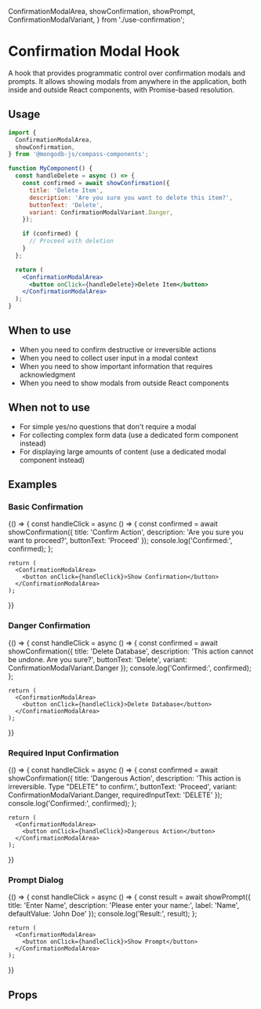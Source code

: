   ConfirmationModalArea,
  showConfirmation,
  showPrompt,
  ConfirmationModalVariant,
} from './use-confirmation';

<Meta title="Hooks/useConfirmationModal" component={ConfirmationModalArea} />

# Confirmation Modal Hook

A hook that provides programmatic control over confirmation modals and prompts. It allows showing modals from anywhere in the application, both inside and outside React components, with Promise-based resolution.

## Usage

```jsx
import {
  ConfirmationModalArea,
  showConfirmation,
} from '@mongodb-js/compass-components';

function MyComponent() {
  const handleDelete = async () => {
    const confirmed = await showConfirmation({
      title: 'Delete Item',
      description: 'Are you sure you want to delete this item?',
      buttonText: 'Delete',
      variant: ConfirmationModalVariant.Danger,
    });

    if (confirmed) {
      // Proceed with deletion
    }
  };

  return (
    <ConfirmationModalArea>
      <button onClick={handleDelete}>Delete Item</button>
    </ConfirmationModalArea>
  );
}
```

## When to use

- When you need to confirm destructive or irreversible actions
- When you need to collect user input in a modal context
- When you need to show important information that requires acknowledgment
- When you need to show modals from outside React components

## When not to use

- For simple yes/no questions that don't require a modal
- For collecting complex form data (use a dedicated form component instead)
- For displaying large amounts of content (use a dedicated modal component instead)

## Examples

### Basic Confirmation

<Story name="BasicConfirmation">
  {() => {
    const handleClick = async () => {
      const confirmed = await showConfirmation({
        title: 'Confirm Action',
        description: 'Are you sure you want to proceed?',
        buttonText: 'Proceed'
      });
      console.log('Confirmed:', confirmed);
    };

    return (
      <ConfirmationModalArea>
        <button onClick={handleClick}>Show Confirmation</button>
      </ConfirmationModalArea>
    );

}}

</Story>

### Danger Confirmation

<Story name="DangerConfirmation">
  {() => {
    const handleClick = async () => {
      const confirmed = await showConfirmation({
        title: 'Delete Database',
        description: 'This action cannot be undone. Are you sure?',
        buttonText: 'Delete',
        variant: ConfirmationModalVariant.Danger
      });
      console.log('Confirmed:', confirmed);
    };

    return (
      <ConfirmationModalArea>
        <button onClick={handleClick}>Delete Database</button>
      </ConfirmationModalArea>
    );

}}

</Story>

### Required Input Confirmation

<Story name="RequiredInputConfirmation">
  {() => {
    const handleClick = async () => {
      const confirmed = await showConfirmation({
        title: 'Dangerous Action',
        description: 'This action is irreversible. Type "DELETE" to confirm.',
        buttonText: 'Proceed',
        variant: ConfirmationModalVariant.Danger,
        requiredInputText: 'DELETE'
      });
      console.log('Confirmed:', confirmed);
    };

    return (
      <ConfirmationModalArea>
        <button onClick={handleClick}>Dangerous Action</button>
      </ConfirmationModalArea>
    );

}}

</Story>

### Prompt Dialog

<Story name="PromptDialog">
  {() => {
    const handleClick = async () => {
      const result = await showPrompt({
        title: 'Enter Name',
        description: 'Please enter your name:',
        label: 'Name',
        defaultValue: 'John Doe'
      });
      console.log('Result:', result);
    };

    return (
      <ConfirmationModalArea>
        <button onClick={handleClick}>Show Prompt</button>
      </ConfirmationModalArea>
    );

}}

</Story>

## Props

<Controls />
